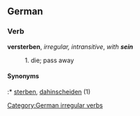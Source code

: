 ==German==
===Verb===
'''versterben''', ''irregular, intransitive'', ''with '''sein'''''
: 1. die; pass away

====Synonyms====
:* [[sterben]], [[dahinscheiden]] (1)

[[Category:German irregular verbs]]